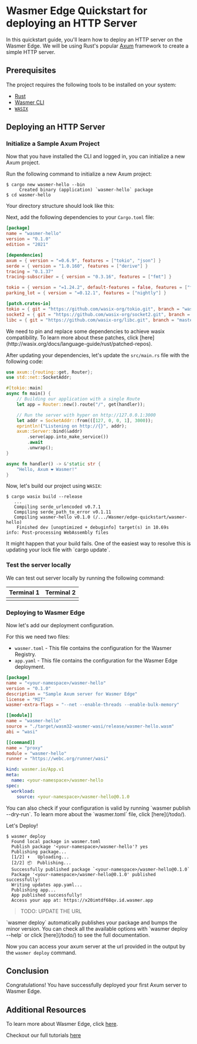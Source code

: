 
# Wasmer Edge Quickstart for deploying an HTTP Server

In this quickstart guide, you'll learn how to deploy an HTTP server on the Wasmer Edge.
We will be using Rust's popular [Axum](https://github.com/tokio-rs/axum) framework to create a simple HTTP server.

## Prerequisites

The project requires the following tools to be installed on your system:

- [Rust](https://www.rust-lang.org/tools/install)
- [Wasmer CLI](/install)
- [`WASIX`](http://wasix.org/docs/language-guide/rust/installation)

## Deploying an HTTP Server

<Steps>

<Install />

<Login />

### Initialize a Sample Axum Project

Now that you have installed the CLI and logged in, you can initialize a new Axum project.

Run the following command to initialize a new Axum project:

```shell copy
$ cargo new wasmer-hello --bin
     Created binary (application) `wasmer-hello` package
$ cd wasmer-hello
```

Your directory structure should look like this:

<FileTree>
  <FileTree.Folder name="wasmer-hello" defaultOpen>
    <FileTree.Folder name="src" defaultOpen>
      <FileTree.File name="main.rs" />
    </FileTree.Folder>
    <FileTree.File name="Cargo.toml" />
  </FileTree.Folder>
</FileTree>

Next, add the following dependencies to your `Cargo.toml` file:

```toml copy filename="Cargo.toml"
[package]
name = "wasmer-hello"
version = "0.1.0"
edition = "2021"

[dependencies]
axum = { version = "=0.6.9", features = ["tokio", "json"] }
serde = { version = "1.0.160", features = ["derive"] }
tracing = "0.1.37"
tracing-subscriber = { version = "0.3.16", features = ["fmt"] }

tokio = { version = "=1.24.2", default-features = false, features = ["full"] }
parking_lot = { version = "=0.12.1", features = ["nightly"] }

[patch.crates-io]
tokio = { git = "https://github.com/wasix-org/tokio.git", branch = "wasix-1.24.2" }
socket2 = { git = "https://github.com/wasix-org/socket2.git", branch = "v0.4.7" }
libc = { git = "https://github.com/wasix-org/libc.git", branch = "master" }

```

<Callout type="default" emoji="🚧">
  We need to pin and replace some dependencies to achieve wasix compatibility.
  To learn more about these patches, click
  [here](http://wasix.org/docs/language-guide/rust/patched-repos).
</Callout>

After updating your dependencies, let's update the `src/main.rs` file with the following code:

```rust copy filename="src/main.rs"
use axum::{routing::get, Router};
use std::net::SocketAddr;

#[tokio::main]
async fn main() {
    // Building our application with a single Route
    let app = Router::new().route("/", get(handler));

    // Run the server with hyper on http://127.0.0.1:3000
    let addr = SocketAddr::from(([127, 0, 0, 1], 3000));
    eprintln!("Listening on http://{}", addr);
    axum::Server::bind(&addr)
        .serve(app.into_make_service())
        .await
        .unwrap();
}

async fn handler() -> &'static str {
    "Hello, Axum ❤️ Wasmer!"
}
```

Now, let's build our project using `WASIX`:

```shell copy
$ cargo wasix build --release
   ...
   Compiling serde_urlencoded v0.7.1
   Compiling serde_path_to_error v0.1.11
   Compiling wasmer-hello v0.1.0 (/.../Wasmer/edge-quickstart/wasmer-hello)
    Finished dev [unoptimized + debuginfo] target(s) in 10.69s
info: Post-processing WebAssembly files
```

<Callout type="default" emoji="🚨">
  It might happen that your build fails. One of the easiest way to resolve this
  is updating your lock file with `cargo update`.
</Callout>

### Test the server locally

We can test out server locally by running the following command:


| Terminal 1       | Terminal 2        |
| ---------------- | ----------------- |
| <TerminalLeft /> | <TerminalRight /> |

### Deploying to Wasmer Edge

Now let's add our deployment configuration.

For this we need two files:

- `wasmer.toml` - This file contains the configuration for the Wasmer Registry.
- `app.yaml` - This file contains the configuration for the Wasmer Edge deployment.

```toml copy filename="wasmer.toml"
[package]
name = "<your-namespace>/wasmer-hello"
version = "0.1.0"
description = "Sample Axum server for Wasmer Edge"
license = "MIT"
wasmer-extra-flags = "--net --enable-threads --enable-bulk-memory"

[[module]]
name = "wasmer-hello"
source = "./target/wasm32-wasmer-wasi/release/wasmer-hello.wasm"
abi = "wasi"

[[command]]
name = "proxy"
module = "wasmer-hello"
runner = "https://webc.org/runner/wasi"

```

```yaml copy filename="app.yaml"
kind: wasmer.io/App.v1
meta:
  name: <your-namespace>/wasmer-hello
spec:
  workload:
    source: <your-namespace>/wasmer-hello@0.1.0
```

<Callout type="info" emoji="ℹ️">
  You can also check if your configuration is valid by running `wasmer publish
  --dry-run`. To learn more about the `wasmer.toml` file, click [here](/todo/).
</Callout>

Let's Deploy!

```shell copy
$ wasmer deploy
  Found local package in wasmer.toml
  Publish package '<your-namespace>/wasmer-hello'? yes
  Publishing package...
  [1/2] ⬆️   Uploading...
  [2/2] 📦  Publishing...
  Successfully published package `<your-namespace>/wasmer-hello@0.1.0`
  Package '<your-namespace>/wasmer-hello@0.1.0' published successfully!
  Writing updates app.yaml...
  Publishing app...
  App published successfully!
  Access your app at: https://x20imtdf68qv.id.wasmer.app
```

> TODO: UPDATE THE URL

<Callout type="info" emoji="ℹ️">
  `wasmer deploy` automatically publishes your package and bumps the minor
  version. You can check all the available options with `wasmer deploy --help`
  or click [here](/todo/) to see the full documentation.
</Callout>

Now you can access your axum server at the url provided in the output by the `wasmer deploy` command.

</Steps>

## Conclusion

Congratulations! You have successfully deployed your first Axum server to Wasmer Edge.

## Additional Resources

To learn more about Wasmer Edge, click [here](/todo/).

Checkout our full tutorials [here](/todo/)
